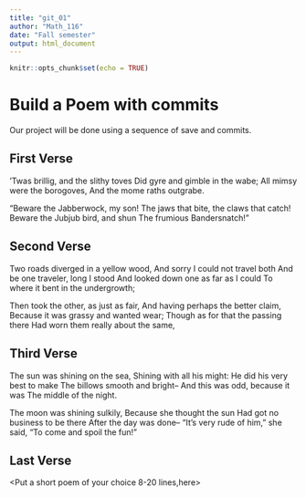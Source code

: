 ```yaml
---
title: "git_01"
author: "Math_116"
date: "Fall semester"
output: html_document
---
```


```r
knitr::opts_chunk$set(echo = TRUE)
```
# Build a Poem with commits
Our project will be done using a sequence of save and commits.

## First Verse 
'Twas brillig, and the slithy toves
Did gyre and gimble in the wabe;
All mimsy were the borogoves,
And the mome raths outgrabe.

"Beware the Jabberwock, my son!
The jaws that bite, the claws that catch!
Beware the Jubjub bird, and shun
The frumious Bandersnatch!"

## Second Verse
Two roads diverged in a yellow wood,
And sorry I could not travel both
And be one traveler, long I stood
And looked down one as far as I could
To where it bent in the undergrowth;

Then took the other, as just as fair,
And having perhaps the better claim,
Because it was grassy and wanted wear;
Though as for that the passing there
Had worn them really about the same,

## Third Verse
The sun was shining on the sea,
Shining with all his might:
He did his very best to make
The billows smooth and bright--
And this was odd, because it was
The middle of the night.

The moon was shining sulkily,
Because she thought the sun
Had got no business to be there
After the day was done--
"It's very rude of him," she said,
"To come and spoil the fun!"

## Last Verse
<Put a short poem of your choice 8-20 lines,here>
